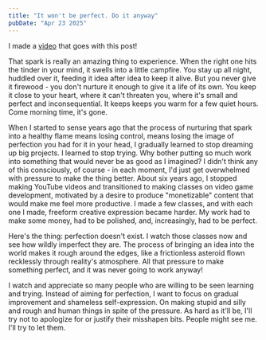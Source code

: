 ```yaml
---
title: "It won't be perfect. Do it anyway"
pubDate: "Apr 23 2025"
---
```



I made a [video](https://www.youtube.com/watch?v=kp1GRdVspFo) that goes with this post!

<Highlight highlightId="37"/>

That spark is really an amazing thing to experience. When the right one hits the tinder in your mind, it swells into a little campfire. You stay up all night, huddled over it, feeding it idea after idea to keep it alive. But you never give it firewood - you don't nurture it enough to give it a life of its own. You keep it close to your heart, where it can't threaten you, where it's small and perfect and inconsequential. It keeps keeps you warm for a few quiet hours. Come morning time, it's gone.

When I started to sense years ago that the process of nurturing that spark into a healthy flame means losing control, means losing the image of perfection you had for it in your head, I gradually learned to stop dreaming up big projects. I learned to stop trying. Why bother putting so much work into something that would never be as good as I imagined? I didn't think any of this consciously, of course - in each moment, I'd just get overwhelmed with pressure to make the thing better. About six years ago, I stopped making YouTube videos and transitioned to making classes on video game development, motivated by a desire to produce "monetizable" content that would make me feel more productive. I made a few classes, and with each one I made, freeform creative expression became harder. My work had to make some money, had to be polished, and, increasingly, had to be perfect.

Here's the thing: perfection doesn't exist. I watch those classes now and see how wildly imperfect they are. The process of bringing an idea into the world makes it rough around the edges, like a frictionless asteroid flown recklessly through reality's atmosphere. All that pressure to make something perfect, and it was never going to work anyway!

I watch and appreciate so many people who are willing to be seen learning and trying. Instead of aiming for perfection, I want to focus on gradual improvement and shameless self-expression. On making stupid and silly and rough and human things in spite of the pressure. As hard as it'll be, I'll try not to apologize for or justify their misshapen bits. People might see me. I'll try to let them.

<Highlight highlightId="3"/>